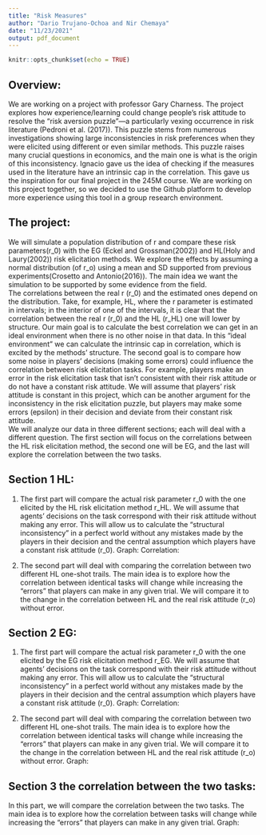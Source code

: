 ```yaml
---
title: "Risk Measures"
author: "Dario Trujano-Ochoa and Nir Chemaya"
date: "11/23/2021"
output: pdf_document
---
```


```r
knitr::opts_chunk$set(echo = TRUE)
```
## Overview:
We are working on a project with professor Gary Charness. The project explores how experience/learning could change people's risk attitude to resolve the "risk aversion puzzle"—a particularly vexing occurrence in risk literature (Pedroni et al. (2017)). This puzzle stems from numerous investigations showing large inconsistencies in risk preferences when they were elicited using different or even similar methods. This puzzle raises many crucial questions in economics, and the main one is what is the origin of this inconsistency.  Ignacio gave us the idea of checking if the measures used in the literature have an intrinsic cap in the correlation. This gave us the inspiration for our final project in the 245M course. We are working on this project together, so we decided to use the Github platform to develop more experience using this tool in a group research environment. 

## The project:
We will simulate a population distribution of r and compare these risk parameters(r_0) with the EG (Eckel and Grossman(2002)) and HL(Holy and Laury(2002)) risk elicitation methods. We explore the effects by assuming a normal distribution (of r_o) using a mean and SD supported from previous experiments(Crosetto and Antonio(2016)). The main idea we want the simulation to be supported by some evidence from the field.  
The correlations between the real r (r_0) and the estimated ones depend on the distribution. Take, for example, HL, where the r parameter is estimated in intervals; in the interior of one of the intervals, it is clear that the correlation between the real r (r_0) and the HL (r_HL) one will lower by structure. Our main goal is to calculate the best correlation we can get in an ideal environment when there is no other noise in that data. In this "ideal environment" we can calculate the intrinsic cap in correlation, which is excited by the methods' structure. The second goal is to compare how some noise in players' decisions (making some errors) could influence the correlation between risk elicitation tasks. For example, players make an error in the risk elicitation task that isn't consistent with their risk attitude or do not have a constant risk attitude. We will assume that players' risk attitude is constant in this project, which can be another argument for the inconsistency in the risk elicitation puzzle, but players may make some errors (epsilon) in their decision and deviate from their constant risk attitude.  
We will analyze our data in three different sections; each will deal with a different question. The first section will focus on the correlations between the HL risk elicitation method, the second one will be EG, and the last will explore the correlation between the two tasks.

## Section 1 HL:
1)	The first part will compare the actual risk parameter r_0 with the one elicited by the HL risk elicitation method r_HL. We will assume that agents' decisions on the task correspond with their risk attitude without making any error. This will allow us to calculate the "structural inconsistency" in a perfect world without any mistakes made by the players in their decision and the central assumption which players have a constant risk attitude (r_0). 
Graph:
Correlation:

2)	 The second part will deal with comparing the correlation between two different HL one-shot trails. The main idea is to explore how the correlation between identical tasks will change while increasing the "errors" that players can make in any given trial. We will compare it to the change in the correlation between HL and the real risk attitude (r_o) without error.

## Section 2 EG:
1)	The first part will compare the actual risk parameter r_0 with the one elicited by the EG risk elicitation method r_EG. We will assume that agents' decisions on the task correspond with their risk attitude without making any error. This will allow us to calculate the "structural inconsistency" in a perfect world without any mistakes made by the players in their decision and the central assumption which players have a constant risk attitude (r_0). 
Graph:
Correlation:

2)	 The second part will deal with comparing the correlation between two different HL one-shot trails. The main idea is to explore how the correlation between identical tasks will change while increasing the "errors" that players can make in any given trial. We will compare it to the change in the correlation between HL and the real risk attitude (r_o) without error.
Graph:

## Section 3 the correlation between the two tasks:
In this part, we will compare the correlation between the two tasks. The main idea is to explore how the correlation between tasks will change while increasing the "errors" that players can make in any given trial.
Graph:


```r

```





